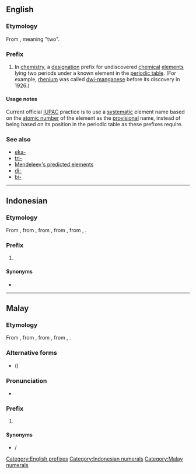 ==English==

===Etymology===
From {{etyl|sa|en}}, meaning "two".

===Prefix===
{{head|en|prefixes}}

# {{context|chemistry|dated|lang=en}} In [[chemistry]], a [[designation]] prefix for undiscovered [[chemical]] [[element]]s lying two periods under a known element in the [[periodic table]]. (For example, [[rhenium]] was called [[dwi-manganese]] before its discovery in 1926.)

====Usage notes====
Current official [[IUPAC]] practice is to use a [[systematic]] element name based on the [[atomic number]] of the element as the [[provisional]] name, instead of being based on its position in the periodic table as these prefixes require.

===See also===
* [[eka-]]
* [[tri-]]
* [[w:Mendeleev's predicted elements|Mendeleev's predicted elements]]
* [[di-]]
* [[bi-]]

[[Category:English prefixes]]

----

==Indonesian==
{{cardinalbox|id|1|2|3|satu|tiga}}

===Etymology===
From {{etyl|ms|id}} {{term|dwi-|lang=ms}}, from {{term|dwi|lang=ms}}, from {{etyl|sa|id}} {{term|द्वि|tr=dvi|lang=sa}}, from {{term|द्व|tr=dvá|lang=sa}}, from {{etyl|ine-pro|id}} {{m|ine-pro|*dwó}}, {{m|ine-pro|*dwóh₁}}.

===Prefix===
{{head|id|prefix}}

# {{context|cardinal|lang=id}} {{l|en|bi-}}

====Synonyms====
* {{l|id|dua}}

[[Category:Indonesian numerals]]

----

==Malay==
{{cardinalbox|ms|1|2|3|satu|tiga}}

===Etymology===
From {{term|dwi|lang=ms}}, from {{etyl|sa|ms}} {{term|द्वि|tr=dvi|lang=sa}}, from {{term|द्व|tr=dvá|lang=sa}}, from {{etyl|ine-pro|ms}} {{m|ine-pro|*dwó}}, {{m|ine-pro|*dwóh₁}}.

===Alternative forms===
* {{l|ms|دوي|sc=Arab}} ({{l|ms|دوي-|sc=Arab}})

===Pronunciation===
* {{IPA|/dui/|lang=ms}}

===Prefix===
{{head|ms|prefix|Jawi spelling|دوي-}}

# {{context|cardinal|lang=ms}} {{l|en|bi-}}

====Synonyms====
* {{l|ms|dua}} / {{l|ms|دوا|sc=Arab}}

[[Category:Malay numerals]]